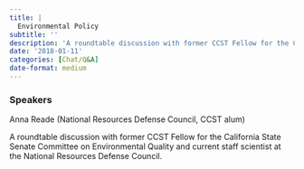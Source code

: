 ```yaml
---
title: |
  Environmental Policy
subtitle: ''
description: 'A roundtable discussion with former CCST Fellow for the California State Senate Committee on Environmental Quality and current staff scientist at the National Resources Defense Council.'
date: '2018-01-11'
categories: [Chat/Q&A]
date-format: medium 
---
```


### Speakers  
Anna Reade (National Resources Defense Council, CCST alum)

A roundtable discussion with former CCST Fellow for the California State Senate Committee on Environmental Quality and current staff scientist at the National Resources Defense Council.

